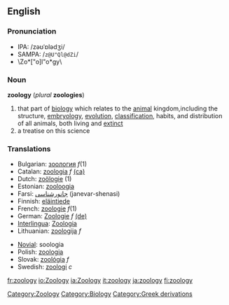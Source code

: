 ==English==
{{wikipedia}}
===Pronunciation===
*IPA: /zəʊˈɒlədʒi/
*SAMPA: /<tt>z@U"Ql@dZi</tt>/
*\Zo*["o]l"o*gy\

===Noun===
'''zoology''' (''plural'' '''zoologies''')
# that part of [[biology]] which relates to the [[animal]] kingdom,including the structure, [[embryology]], [[evolution]], [[classification]], habits, and distribution of all animals, both living and [[extinct]]
# a treatise on this science

===Translations===
{{top}}
*Bulgarian: [[зоология]] ''f''(1)
*Catalan: [[zoologia]] ''f'' [[:ca:zoologia|(ca)]] 
*Dutch: [[zoölogie]] (1)
*Estonian: [[zooloogia]]
*Farsi: [[جانورشناسی]] (janevar-shenasi)
*Finnish: [[eläintiede]]
*French: [[zoologie]] ''f''(1)
*German: [[Zoologie]] ''f'' [[:de:Zoologie|(de)]] 
*[[Interlingua]]: [[Zoologia]]
*Lithuanian: [[zoologija]] ''f''
{{mid}}
*[[Novial]]: soologia
*Polish: [[zoologia]]
*Slovak: [[zoológia#Slovak|zoológia]] ''f''
*Swedish: [[zoologi#Swedish|zoologi]] ''c''
{{bottom}}

[[Category:Zoology]]
[[Category:Biology]]
[[Category:Greek derivations]]

[[fr:zoology]]
[[io:Zoology]]
[[ia:Zoology]]
[[it:zoology]]
[[ja:zoology]]
[[fi:zoology]]